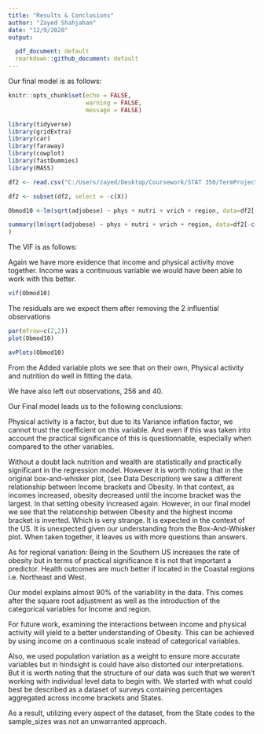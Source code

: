 ---
title: "Results & Conclusions"
author: "Zayed Shahjahan"
date: "12/9/2020"
output: 

  pdf_document: default
  rmarkdown::github_document: default
---


 
Our final model is as follows:


```{r setup, include=FALSE}
knitr::opts_chunk$set(echo = FALSE,
                      warning = FALSE,
                      message = FALSE)
```

```{r}
library(tidyverse)
library(gridExtra)
library(car)
library(faraway)
library(cowplot)
library(fastDummies)
library(MASS)
```

```{r}
df2 <- read.csv("C:/Users/zayed/Desktop/Coursework/STAT 350/TermProject/dfFinal4.csv")

df2 <- subset(df2, select = -c(X))
```


```{r}

Obmod10 <-lm(sqrt(adjobese) ~ phys + nutri + vrich + region, data=df2[-c(256,40),])

summary(lm(sqrt(adjobese) ~ phys + nutri + vrich + region, data=df2[-c(256,40),])
)
```


The VIF is as follows:

Again we have more evidence that income and physical activity move together. Income was a continuous variable we would have been able to work with this better.
```{r}
vif(Obmod10)
```

The residuals are we expect them after removing the 2 influential observations

```{r}
par(mfrow=c(2,2))
plot(Obmod10)
```

```{r}
avPlots(Obmod10)
```

From the Added variable plots we see that on their own, Physical activity and nutrition do well in fitting the data.

We have also left out observations, 256 and 40.

Our Final model leads us to the following conclusions:

Physical activity is a factor, but due to its Variance inflation factor, we cannot trust the coefficient on this variable. And even if this was taken into account the practical significance of this is questionnable, especially when compared to the other variables. 

Without a doubt lack nutrition and wealth are statistically and practically significant in the regression model. However it is worth noting that in the original box-and-whisker plot, (see Data Description) we saw a different relationship  between Income brackets and Obesity. In that context, as incomes increased, obesity decreased until the income bracket was the largest. In that setting obesity increased again. However, in our final model we see that the relationship between Obesity and the highest income bracket is inverted. Which is very strange. It is expected in the context of the US. It is unexpected given our understanding from the Box-And-Whisker plot. When taken together, it leaves us with more questions than answers. 

As for regional variation: Being in the Southern US increases the rate of obesity but in terms of practical significance it is not that important a predictor. Health outcomes are much better if located in the Coastal regions i.e. Northeast and West. 

Our model explains almost 90% of the variability in the data. This comes after the square root adjustment as well as the introduction of the categorical variables for Income and region.

For future work, examining the interactions between income and physical activity will yield to a better understanding of Obesity. This can be achieved by using income on a continuous scale instead of categorical variables.

Also, we used population variation as a weight to ensure more accurate variables but in hindsight is could have also distorted our interpretations. But it is worth noting that the structure of our data was such that we weren't working with individual level data to begin with. We started with what could best be described as a dataset of surveys containing percentages aggregated across income brackets and States. 

As a result, utilizing every aspect of the dataset, from the State codes to the sample_sizes was not an unwarranted approach.

